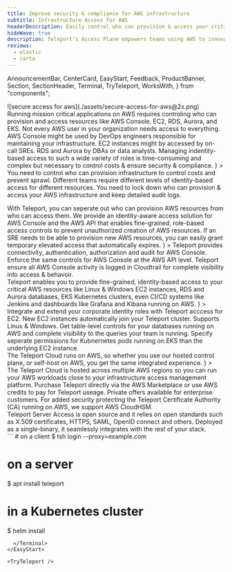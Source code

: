 ```yaml
---
title: Improve security & compliance for AWS infrastructure
subtitle: Infrastructure Access for AWS
headerDescription: Easily control who can provision & access your critical AWS resources
hideWave: true
description: Teleport’s Access Plane empowers teams using AWS to innovate, without sacrificing speed for security.
reviews:
  - elastic
  - carta
---
```


  AnnouncementBar,
  CenterCard,
  EasyStart,
  Feedback,
  ProductBanner,
  Section,
  SectionHeader,
  Terminal,
  TryTeleport,
  WorksWith,
} from "components";

<Section bg="flatGray">
  <SectionHeader
    bg="transparent"
    title={meta.title}
    subtitle={meta.subtitle}
    description={meta.headerDescription}
    width="100%"
    mode="none"
  >
    ![secure access for aws](./assets/secure-access-for-aws@2x.png)
  </SectionHeader>
  <AnnouncementBar
    backgroundColor="lightest-gray"
    inLivingColor
    rows={[AWS-page1, AWSpage2]}
  />
</Section>

<Section width="100%" bg="flatWhite">
  <ProductBanner
    title="Unique challenges faced by AWS customers"
    width="100%"
    src="./assets/aws@2x-min.png"
    imgPosition="right"
    description={
      <>
Running mission critical applications on AWS requires controling who can provision and access resources like AWS Console, EC2, RDS, Aurora, and EKS. Not every AWS user in your organization needs access to everything. AWS Console might be used by DevOps engineers responsible for maintaining your infrastructure. EC2 instances might by accessed by on-call SREs.  RDS and Aurora by DBAs or data analysts.  Managing indentity-based access to such a wide variety of roles is time-consuming and complex but necessary to control costs & ensure security & compliance.
      </>
    }
>
    <ProductBanner.Item iconWrapper title="Infrastructure sprawl" src="./assets/security-icon.svg">
      You need to control who can provision infrastructure to control costs and prevent sprawl.
    </ProductBanner.Item>
    <ProductBanner.Item iconWrapper title="Granular access" src="./assets/complexity-icon.svg">
      Different teams require different levels of identity-based access for different resources.
    </ProductBanner.Item>
    <ProductBanner.Item iconWrapper title="Security &amp; Compliance" src="./assets/security-icon.svg">
      You need to lock down who can provision & access your AWS infrastructure and keep detailed audit logs. 
    </ProductBanner.Item>
  </ProductBanner>
</Section>

<CenterCard 
  src="./assets/security-icon.svg" 
  title="Why AWS customers big and small trust Teleport" 
  text="Our unique approach to AWS infrastructure access is not only more secure &mdash; it actually improves developer productivity.  By providing an identity-aware AWS infrastructure access solution that developers love to use, you can easily implement security and compliance without worrying about backdoors that outmoded solutions encourage."/>

<Section>
  <Feedback reviews={meta.reviews} />
</Section>

<Section width="100%" bg="flatWhite">
  <ProductBanner
    subtitle="Get the most our of AWS Console"
    title="Control who can provision AWS resources"
    width="100%"
    src="./assets/security-that-scales-with-you@2x.png"
    imgPosition="right"
    logoSrc={startups}
    description={
      <>
        With Teleport, you can seperate out who can provision AWS resources from who can access them.
        We provide an identity-aware access solution for AWS Console and the AWS API that enables fine-grained, role-based access controls to prevent unauthorized creation of AWS resources.  If an SRE needs to be able to provision new AWS resources, you can easily grant temporary elevated access that automatically expires.
      </>
    }
  >
    <ProductBanner.Item title="AWS Console">
      Teleport provides connectivity, authentication, authorization and audit for AWS Console.
    </ProductBanner.Item>
    <ProductBanner.Item title="AWS API">
      Enforce the same controls for AWS Console at the AWS API level.
    </ProductBanner.Item>
    <ProductBanner.Item title="Complete audit in AWS CloudTrail">
      Teleport ensure all AWS Console activity is logged in Cloudtrail for complete visibility into access & behavoir.
    </ProductBanner.Item>
  </ProductBanner>
</Section>

<Section width="100%" bg="flatGray">
  <ProductBanner
    subtitle="Deep integration for AWS"
    title="Easily enforce granular controls for AWS resources"
    width="100%"
    src="./assets/cust-access-controls@2x.png"
    imgPosition="left"
    logoSrc={largorgs}
    description={
      <>
        Teleport enables you to provide fine-grained, identity-based access to your critical AWS resources like Linux & Windows EC2 instances, RDS and Aurora databases, EKS Kubernetes clusters, even CI/CD systems like Jenkins and dashboards like Grafana and Kibana running on AWS.
      </>
    }
  >
    <ProductBanner.Item title="AWS EC2">
      Integrate and extend your corporate identity roles with Teleport acccess for EC2. New EC2 instances automatically join your Teleport cluster. Supports Linux & Windows.
    </ProductBanner.Item>
    <ProductBanner.Item title="AWS RDS & Auroa">
      Get table-level controls for your databases running on AWS and complete visibility to the queries your team is running.
    </ProductBanner.Item>
    <ProductBanner.Item title="AWS EKS">
      Specify seperate permissions for Kubnernetes pods running on EKS than the underlying EC2 instance.
    </ProductBanner.Item>
  </ProductBanner>
</Section>

<Section width="100%" bg="flatWhite">
  <ProductBanner
    subtitle="Built to make the most out of AWS"
    title="Teleport uses AWS services for the most integrated experience"
    width="100%"
    src="./assets/secure-access-for-saas@2x.png"
    imgPosition="right"
    logoSrc={secteams}
    description={
      <>
       The Teleport Cloud runs on AWS, so whether you use our hosted control plane, or self-host on AWS, you get the same integrated experience.
      </>
    }
  >
    <ProductBanner.Item title="Hosted on AWS">
      The Teleport Cloud is hosted across multiple AWS regions so you can run your AWS workloads close to your infrastructure access management platform.
    </ProductBanner.Item>
    <ProductBanner.Item title="Available in the AWS Marketplace">
      Purchase Teleport directly via the AWS Marketplace or use AWS credits to pay for Teleport useage.  Private offers available for enterprise customers.
    </ProductBanner.Item>
    <ProductBanner.Item title="AWS CloudHSM">
    For added security protecting the Teleport Certificate Authority (CA) running on AWS, we support AWS CloudHSM.
    </ProductBanner.Item>
  </ProductBanner>
</Section>

<Section bg="flatWhite">
  <WorksWith title="Works with everything you have">
    Teleport Server Access is open source and it relies on open standards such
    as X.509 certificates, HTTPS, SAML, OpenID connect and others. Deployed as a
    single-binary, it seamlessly integrates with the rest of your stack.
  </WorksWith>
</Section>

<EasyStart>
      <Terminal>
```
# on a client
$ tsh login --proxy=example.com

# on a server
$ apt install teleport

# in a Kubernetes cluster
$ helm install
```
  </Terminal>
</EasyStart>

<TryTeleport />
